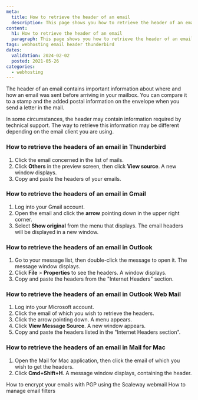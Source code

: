 ```yaml
---
meta:
  title: How to retrieve the header of an email
  description: This page shows you how to retrieve the header of an email
content:
  h1: How to retrieve the header of an email
  paragraph: This page shows you how to retrieve the header of an email
tags: webhosting email header thunderbird 
dates:
  validation: 2024-02-02
  posted: 2021-05-26
categories:
  - webhosting
---
```


<Macro id="webhosting-online" />

The header of an email contains important information about where and how an email was sent before arriving in your mailbox. You can compare it to a stamp and the added postal information on the envelope when you send a letter in the mail.

In some circumstances, the header may contain information required by technical support. The way to retrieve this information may be different depending on the email client you are using.

### How to retrieve the headers of an email in Thunderbird

1. Click the email concerned in the list of mails.
2. Click **Others** in the preview screen, then click **View source**. A new window displays.
3. Copy and paste the headers of your emails.

### How to retrieve the headers of an email in Gmail

1. Log into your Gmail account.
2. Open the email and click the **arrow** pointing down in the upper right corner.
3. Select **Show original** from the menu that displays. The email headers will be displayed in a new window.

### How to retrieve the headers of an email in Outlook

1. Go to your message list, then double-click the message to open it. The message window displays.
2. Click **File** > **Properties** to see the headers. A window displays.
3. Copy and paste the headers from the "Internet Headers" section.

### How to retrieve the headers of an email in Outlook Web Mail

1. Log into your Microsoft account.
2. Click the email of which you wish to retrieve the headers.
3. Click the arrow pointing down. A menu appears.
4. Click **View Message Source**. A new window appears.
5. Copy and paste the headers listed in the "Internet Headers section".

### How to retrieve the headers of an email in Mail for Mac

1. Open the Mail for Mac application, then click the email of which you wish to get the headers.
2. Click **Cmd+Shift+H**. A message window displays, containing the header.


<Navigation title="See also">
  <PreviousButton to="/dedibox-console/classic-hosting/how-to/encrypt-emails-with-pgp-using-webmail/">How to encrypt your emails with PGP using the Scaleway webmail</PreviousButton>
  <NextButton to="/dedibox-console/classic-hosting/how-to/manage-email-filter/">How to manage email filters</NextButton>
</Navigation> 